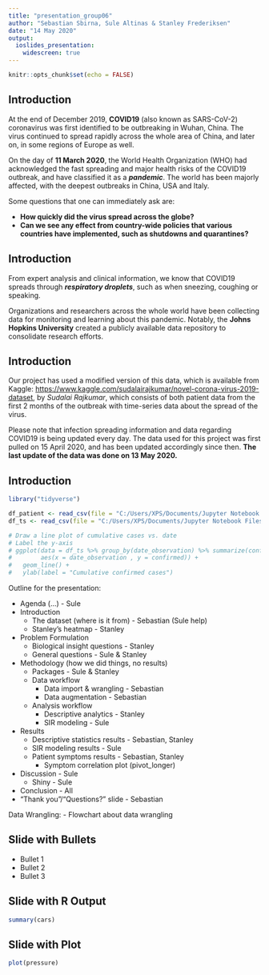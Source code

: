 ---
title: "presentation_group06"
author: "Sebastian Sbirna, Sule Altinas & Stanley Frederiksen"
date: "14 May 2020"
output:
  ioslides_presentation:
    widescreen: true
---

```{r setup, include=FALSE}
knitr::opts_chunk$set(echo = FALSE)
```

## Introduction

At the end of December 2019, __COVID19__ (also known as SARS-CoV-2) coronavirus was first identified to be outbreaking in Wuhan, China. The virus continued to spread rapidly across the whole area of China, and later on, in some regions of Europe as well. 

On the day of __11 March 2020__, the World Health Organization (WHO) had acknowledged the fast spreading and major health risks of the COVID19 outbreak, and have classified it as a *__pandemic__*. The world has been majorly affected, with the deepest outbreaks in China, USA and Italy.


Some questions that one can immediately ask are: 

- **How quickly did the virus spread across the globe?**
- **Can we see any effect from country-wide policies that various countries have implemented, such as shutdowns and quarantines?**


## Introduction

From expert analysis and clinical information, we know that COVID19 spreads through *__respiratory droplets__*, such as when sneezing, coughing or speaking. 

Organizations and researchers across the whole world have been collecting data for monitoring and learning about this pandemic. Notably, the **Johns Hopkins University** created a publicly available data repository to consolidate research efforts. 

## Introduction

Our project has used a modified version of this data, which is available from Kaggle: <https://www.kaggle.com/sudalairajkumar/novel-corona-virus-2019-dataset>, by _Sudalai Rajkumar_, which consists of both patient data from the first 2 months of the outbreak with time-series data about the spread of the virus.

Please note that infection spreading information and data regarding COVID19 is being updated every day. The data used for this project was first pulled on 15 April 2020, and has been updated accordingly since then. __The last update of the data was done on 13 May 2020.__

## Introduction

```{r echo=FALSE}
library("tidyverse")

df_patient <- read_csv(file = "C:/Users/XPS/Documents/Jupyter Notebook Files/22100 - R for Bio Data Science/Project - Files/2020_group06/data/_augmented/final_patient_data_df_augm.csv")
df_ts <- read_csv(file = "C:/Users/XPS/Documents/Jupyter Notebook Files/22100 - R for Bio Data Science/Project - Files/2020_group06/data/_augmented/final_ts_world_df_augm.csv")
```

```{r}
# Draw a line plot of cumulative cases vs. date
# Label the y-axis
# ggplot(data = df_ts %>% group_by(date_observation) %>% summarize(confirmed = sum(total_confirmed)), 
#        aes(x = date_observation , y = confirmed)) +
#   geom_line() +
#   ylab(label = "Cumulative confirmed cases")
```

Outline for the presentation:

- Agenda (...)                     - Sule
- Introduction
  * The dataset (where is it from) - Sebastian (Sule help)
  * Stanley's heatmap              - Stanley
- Problem Formulation
  * Biological insight questions   - Stanley
  * General questions              - Sule & Stanley
- Methodology (how we did things, no results)
  * Packages                       - Sule & Stanley
  * Data workflow                  
    * Data import & wrangling      - Sebastian
    * Data augmentation            - Sebastian
  * Analysis workflow              
    * Descriptive analytics        - Stanley
    * SIR modeling                 - Sule
- Results
  * Descriptive statistics results - Sebastian, Stanley
  * SIR modeling results           - Sule
  * Patient symptoms results       - Sebastian, Stanley
    - Symptom correlation plot (pivot_longer)
- Discussion                       - Sule
  * Shiny                          - Sule
- Conclusion                       - All
- "Thank you"/"Questions?" slide   - Sebastian


Data Wrangling:
- Flowchart about data wrangling



## Slide with Bullets

- Bullet 1
- Bullet 2
- Bullet 3

## Slide with R Output

```{r cars, echo = TRUE}
summary(cars)
```

## Slide with Plot

```{r pressure}
plot(pressure)
```

